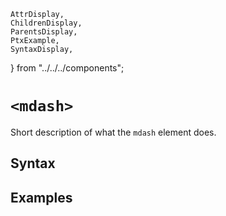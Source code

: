     AttrDisplay,
    ChildrenDisplay,
    ParentsDisplay,
    PtxExample,
    SyntaxDisplay,
} from "../../../components";

# `<mdash>`

Short description of what the `mdash` element does.

## Syntax

<SyntaxDisplay name="mdash" />

## Examples

    
